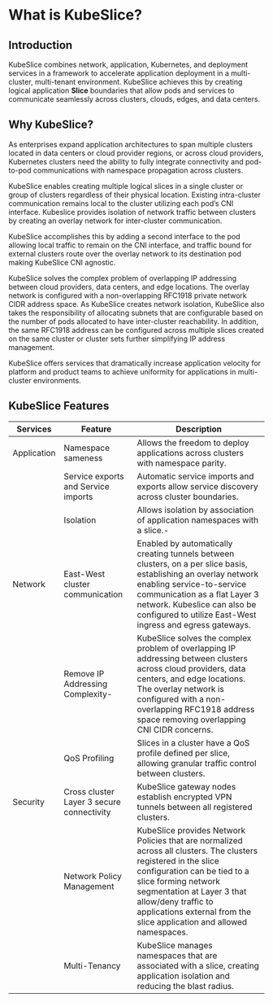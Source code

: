 # What is KubeSlice?

## Introduction
KubeSlice combines network, application, Kubernetes, and deployment services in a framework to accelerate 
application deployment in a multi-cluster, multi-tenant environment. KubeSlice achieves this by 
creating logical application **Slice** boundaries that allow pods and services to communicate seamlessly
across clusters, clouds, edges, and data centers.

## Why KubeSlice?
As enterprises expand application architectures to span multiple clusters located in data centers or cloud 
provider regions, or across cloud providers, Kubernetes clusters need the ability to fully integrate 
connectivity and pod-to-pod communications with namespace propagation across clusters.

KubeSlice enables creating multiple logical slices in a single cluster or group of clusters regardless of 
their physical location.  Existing intra-cluster communication remains local to the cluster utilizing each 
pod’s CNI interface. Kubeslice provides isolation of network traffic between clusters by creating an overlay 
network for inter-cluster communication.

KubeSlice accomplishes this by adding a second interface to the pod allowing local traffic to remain on the 
CNI interface, and traffic bound for external clusters route over the overlay network to its destination pod 
making KubeSlice CNI agnostic. 

KubeSlice solves the complex problem of overlapping IP addressing between cloud providers, data centers, and 
edge locations. The overlay network is configured with a non-overlapping RFC1918 private network CIDR address 
space. As KubeSlice creates network isolation, KubeSlice also takes the responsibility of allocating subnets 
that are configurable based on the number of pods allocated to have inter-cluster reachability. In addition, 
the same RFC1918 address can be configured across multiple slices created on the same cluster or cluster sets 
further simplifying IP address management.

KubeSlice offers services that dramatically increase application velocity for platform and product teams to 
achieve uniformity for applications in multi-cluster environments.

## KubeSlice Features


| Services | Feature | Description |
|----|----|----|
| Application | Namespace sameness | Allows the freedom to deploy applications across clusters with namespace parity.|
| | Service exports and Service imports | Automatic service imports and exports allow service discovery across cluster boundaries. |
| | Isolation | Allows isolation by association of application namespaces with a slice.- | 
| Network | East-West cluster communication | Enabled by automatically creating tunnels between clusters, on a per slice basis, establishing an overlay network enabling service-to-service communication as a flat Layer 3 network. Kubeslice can also be configured to utilize East-West ingress and egress gateways.|
| | Remove IP Addressing Complexity- | KubeSlice solves the complex problem of overlapping IP addressing between clusters across cloud providers, data centers, and edge locations. The overlay network is configured with a non-overlapping RFC1918 address space removing overlapping CNI CIDR concerns.| 
| | QoS Profiling | Slices in a cluster have a QoS profile defined per slice, allowing granular traffic control between clusters. |
| Security | Cross cluster Layer 3 secure connectivity | KubeSlice gateway nodes establish encrypted VPN tunnels between all registered clusters. |
| | Network Policy Management | KubeSlice provides Network Policies that are normalized across all clusters. The clusters registered in the slice configuration can be tied to a slice forming network segmentation at Layer 3 that allow/deny traffic to applications external from the slice application and allowed namespaces. |
| | Multi-Tenancy | KubeSlice manages namespaces that are associated with a slice, creating application isolation and reducing the blast radius. | |
